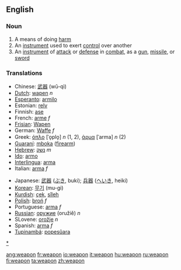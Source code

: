 ==English==
===Noun===
#A means of doing [[harm]]
#An [[instrument]] used to exert [[control]] over another
#An [[instrument]] of [[attack]] or [[defense]] in [[combat]], as a [[gun]], [[missile]], or [[sword]]

===Translations===
{{top}}
*Chinese: [[武器]] (wǔ-qì)
*[[Dutch]]: [[wapen]] ''n''
*[[Esperanto]]: [[armilo]]
*Estonian: [[relv]]
*Finnish: [[ase]]
*French: [[arme]] ''f''
*[[Frisian]]: [[Wapen]]
*German: [[Waffe]] ''f''
*Greek: [[όπλο]] [ˈo̞plo̞] ''n'' (1, 2), [[άρμα]] [ˈarma] ''n'' (2)
*[[Guaraní]]: [[mboka]] ([[firearm]])
*[[Hebrew]]: [[נשק]] ''m''
*[[Ido]]: [[armo]]
*[[Interlingua]]: [[arma]]
*Italian: [[arma]] ''f''
{{mid}}
*Japanese: [[武器]] ([[ぶき]], buki); [[兵器]] ([[へいき]], heiki)
*[[Korean]]: [[무기]] (mu-gi)
*[[Kurdish]]: [[çek]], [[sîleh]]
*[[Polish]]: [[broń]] ''f''
*Portuguese: [[arma]] ''f''
*[[Russian]]: [[оружие]] (oružiě) ''n''
*SLovene: [[orožje]] ''n''
*Spanish: [[arma]] ''f''
*[[Tupinambá]]: [[popesûara]]
{{bottom}}

[[category:Weapon|*]]

[[ang:weapon]]
[[fr:weapon]]
[[io:weapon]]
[[it:weapon]]
[[hu:weapon]]
[[ru:weapon]]
[[fi:weapon]]
[[ta:weapon]]
[[zh:weapon]]